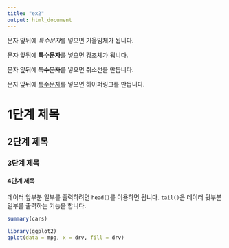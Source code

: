 ```yaml
---
title: "ex2"
output: html_document
---
```

문자 앞뒤에 *특수문자*를 넣으면 기울임체가 됩니다.

문자 앞뒤에 **특수문자**를 넣으면 강조체가 됩니다.

문자 앞뒤에 ~~특수문자~~를 넣으면 취소선을 만듭니다.

문자 앞뒤에 [특수문자](http://www.google.com/search?q=special+character)를 넣으면 하이퍼링크를 만듭니다.

# 1단계 제목

## 2단계 제목

### 3단계 제목

#### 4단계 제목

데이터 앞부분 일부를 출력하려면 `head()`를 이용하면 됩니다. `tail()`은 데이터 뒷부분 일부를 출력하는 기능을 합니다.

```r
summary(cars)

library(ggplot2)
qplot(data = mpg, x = drv, fill = drv)
```